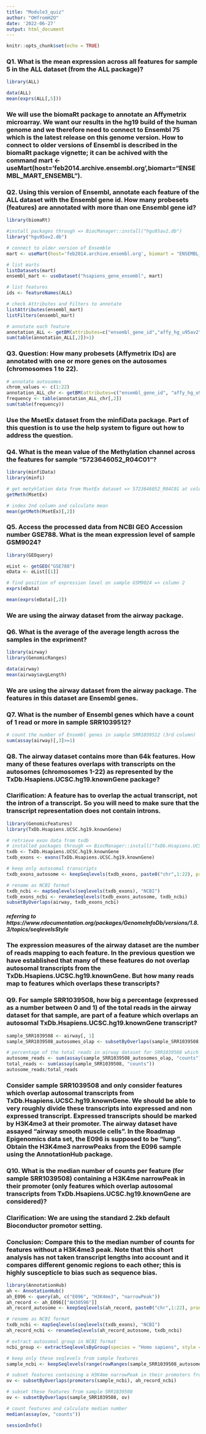 ```yaml
---
title: "Module3_quiz"
author: "OHfromH2O"
date: '2022-06-27'
output: html_document
---
```


```r
knitr::opts_chunk$set(echo = TRUE)
```

### **Q1. What is the mean expression across all features for sample 5 in the ALL dataset (from the ALL package)?**
```r
library(ALL)
```
```r
data(ALL)
mean(exprs(ALL[,5]))
```


### We will use the biomaRt package to annotate an Affymetrix microarray. We want our results in the hg19 build of the human genome and we therefore need to connect to Ensembl 75 which is the latest release on this genome version. How to connect to older versions of Ensembl is described in the biomaRt package vignette; it can be achived with the command mart <- useMart(host=’feb2014.archive.ensembl.org’,biomart="ENSEMBL_MART_ENSEMBL").  
### **Q2. Using this version of Ensembl, annotate each feature of the ALL dataset with the Ensembl gene id. How many probesets (features) are annotated with more than one Ensembl gene id?**
```r
library(biomaRt)

#install packages through => BiocManager::install("hgu95av2.db")
library("hgu95av2.db")
```
```r
# connect to older version of Ensemble
mart <- useMart(host='feb2014.archive.ensembl.org', biomart = "ENSEMBL_MART_ENSEMBL")
```
```r
# list marts
listDatasets(mart)
ensembl_mart <- useDataset("hsapiens_gene_ensembl", mart)

# list features
ids <- featureNames(ALL)
```
```r
# check Attributes and Filters to annotate
listAttributes(ensembl_mart)
listFilters(ensembl_mart)
```
```r
# annotate each feature
annotation_ALL <- getBM(attributes=c("ensembl_gene_id","affy_hg_u95av2"), filters="affy_hg_u95av2", values=ids, mart=ensembl_mart)
sum(table(annotation_ALL[,2])>1)
```


### **Q3. Question: How many probesets (Affymetrix IDs) are annotated with one or more genes on the autosomes (chromosomes 1 to 22).**
```r
# annotate autosomes
chrom_values <- c(1:22)
annotation_ALL_chr <- getBM(attributes=c("ensembl_gene_id", "affy_hg_u95av2", "chromosome_name"), filters=c("affy_hg_u95av2","chromosome_name"), values=list(ids, chrom_values), mart=ensembl_mart)
frequency <- table(annotation_ALL_chr[,2])
sum(table(frequency))
```


### Use the MsetEx dataset from the minfiData package. Part of this question is to use the help system to figure out how to address the question.  
### **Q4. What is the mean value of the Methylation channel across the features for sample “5723646052_R04C01”?**
```r
library(minfiData)
library(minfi)
```
```r
# get metyhlation data from MsetEx dataset => 5723646052_R04C01 at column2
getMeth(MsetEx)
```
```r
# index 2nd column and calculate mean
mean(getMeth(MsetEx)[,2])
```


### **Q5. Access the processed data from NCBI GEO Accession number GSE788. What is the mean expression level of sample GSM9024?**
```r
library(GEOquery)
```
```r
eList <- getGEO("GSE788")
eData <- eList[[1]]
```
```r
# find position of expression level on sample GSM9024 => column 2
exprs(eData)
```
```r
mean(exprs(eData)[,2])
```


### We are using the airway dataset from the airway package. 
### **Q6. What is the average of the average length across the samples in the expriment?**
```r
library(airway)
library(GenomicRanges)
```
```r
data(airway)
mean(airway$avgLength)
```


### We are using the airway dataset from the airway package. The features in this dataset are Ensembl genes. 
### **Q7. What is the number of Ensembl genes which have a count of 1 read or more in sample SRR1039512?**
```r
# count the number of Ensembl genes in sample SRR1039512 (3rd column)
sum(assay(airway)[,3]>=1)
```


### **Q8. The airway dataset contains more than 64k features. How many of these features overlaps with transcripts on the autosomes (chromosomes 1-22) as represented by the TxDb.Hsapiens.UCSC.hg19.knownGene package?**  
### Clarification: A feature has to overlap the actual transcript, not the intron of a transcript. So you will need to make sure that the transcript representation does not contain introns.
```r
library(GenomicFeatures)
library(TxDb.Hsapiens.UCSC.hg19.knownGene)
```
```r
# retrieve exon data from txdb
# installed packages through => BiocManager::install("TxDb.Hsapiens.UCSC.hg19.knownGene")
txdb <- TxDb.Hsapiens.UCSC.hg19.knownGene
txdb_exons <- exons(TxDb.Hsapiens.UCSC.hg19.knownGene)

# keep only autosomal transcripts
txdb_exons_autosome <- keepSeqlevels(txdb_exons, paste0("chr",1:22), pruning.mode = "coarse")
```
```r
# rename as NCBI format
txdb_ncbi <- mapSeqlevels(seqlevels(txdb_exons), "NCBI")
txdb_exons_ncbi <- renameSeqlevels(txdb_exons_autosome, txdb_ncbi)
subsetByOverlaps(airway, txdb_exons_ncbi)
```
##### referring to https://www.rdocumentation.org/packages/GenomeInfoDb/versions/1.8.3/topics/seqlevelsStyle


### The expression measures of the airway dataset are the number of reads mapping to each feature. In the previous question we have established that many of these features do not overlap autosomal transcripts from the TxDb.Hsapiens.UCSC.hg19.knownGene. But how many reads map to features which overlaps these transcripts?  
### **Q9. For sample SRR1039508, how big a percentage (expressed as a number between 0 and 1) of the total reads in the airway dataset for that sample, are part of a feature which overlaps an autosomal TxDb.Hsapiens.UCSC.hg19.knownGene transcript?**
```r
sample_SRR1039508 <- airway[, 1]
sample_SRR1039508_autosomes_olap <- subsetByOverlaps(sample_SRR1039508, txdb_exons_ncbi)

# percentage of the total reads in airway dataset for SRR1039508 which overlaps autosome of txdb
autosome_reads <- sum(assay(sample_SRR1039508_autosomes_olap, "counts"))
total_reads <- sum(assay(sample_SRR1039508, "counts"))
autosome_reads/total_reads
```


### Consider sample SRR1039508 and only consider features which overlap autosomal transcripts from TxDb.Hsapiens.UCSC.hg19.knownGene. We should be able to very roughly divide these transcripts into expressed and non expressed transcript. Expressed transcripts should be marked by H3K4me3 at their promoter. The airway dataset have assayed “airway smooth muscle cells”. In the Roadmap Epigenomics data set, the E096 is supposed to be “lung”. Obtain the H3K4me3 narrowPeaks from the E096 sample using the AnnotationHub package.  
### **Q10. What is the median number of counts per feature (for sample SRR1039508) containing a H3K4me narrowPeak in their promoter (only features which overlap autosomal transcripts from TxDb.Hsapiens.UCSC.hg19.knownGene are considered)?**
### Clarification: We are using the standard 2.2kb default Bioconductor promotor setting.  
### Conclusion: Compare this to the median number of counts for features without a H3K4me3 peak. Note that this short analysis has not taken transcript lengths into account and it compares different genomic regions to each other; this is highly suscepticle to bias such as sequence bias.
```r
library(AnnotationHub)
ah <- AnnotationHub()
ah_E096 <- query(ah, c("E096", "H3K4me3", "narrowPeak"))
ah_record <- ah_E096[["AH30596"]]
ah_record_autosome <- keepSeqlevels(ah_record, paste0("chr",1:22), pruning.mode = "coarse")
```
```r
# rename as NCBI format
txdb_ncbi <- mapSeqlevels(seqlevels(txdb_exons), "NCBI")
ah_record_ncbi <- renameSeqlevels(ah_record_autosome, txdb_ncbi)
```
```r
# extract autosomal group in NCBI format
ncbi_group <- extractSeqlevelsByGroup(species = "Homo sapiens", style = "NCBI", group = "auto")

# keep only these seqlevels from sample features
sample_ncbi <- keepSeqlevels(range(rowRanges(sample_SRR1039508_autosomes_olap)), ncbi_group)

# subset features containing a H3K4me narrowPeak in their promoters from autosomal transcripts
ov <- subsetByOverlaps(promoters(sample_ncbi), ah_record_ncbi)

# subset these features from sample SRR1039508
ov <- subsetByOverlaps(sample_SRR1039508, ov)

# count features and calculate median number
median(assay(ov, "counts"))
```
 

```r
sessionInfo()
```